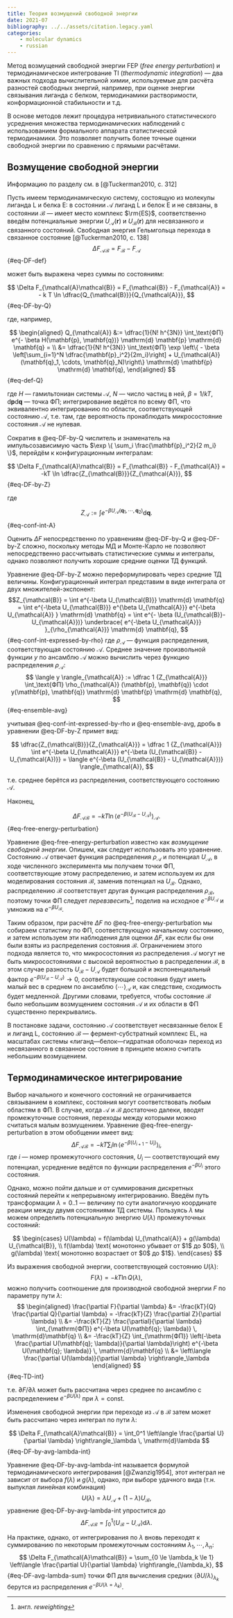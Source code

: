 ```yaml
---
title: Теория возмущений свободной энергии
date: 2021-07
bibliography: ../../assets/citation.legacy.yaml
categories:
    - molecular dynamics
    - russian
---
```


Метод возмущений свободной энергии FEP (_free energy perturbation_) и термодинамическое интегрование TI (_thermodynamic integration_) --- два важных подхода вычислительной химии, используемые для расчёта разностей свободных энергий, например, при оценке энергии связывания лиганда с белком, термодинамики растворимости, конформационной стабильности и т.д.

В основе методов лежит процедура нетривиального статистического усреднения множества термодинамических наблюдений с использованием формального аппарата статистической термодинамики. Это позволяет получить более точные оценки свободной энергии по сравнению с прямыми расчётами.

## Возмущение свободной энергии

::: column-margin
Информацию по разделу см. в [@Tuckerman2010, с. 312]
:::

Пусть имеем термодинамическую систему, состоящую из молекулы лиганда $\mathrm{L}$ и белка $\mathrm{E}$: в состоянии $\mathcal{A}$ лиганд $\mathrm{L}$ и белок $\mathrm{E}$ и не связаны, в состоянии $\mathcal{B}$ --- имеет место комплекс $\rm{ES}$, соответственно введём потенциальные энергии $U_{\mathcal{A}}(\mathbf{r})$ и $U_{\mathcal{B}}(\mathbf{r})$ для несвязанного и связанного состояний. Свободная энергия Гельмгольца перехода в связанное состояние [@Tuckerman2010, с. 138]
$$ \Delta F_{\mathcal{A}\mathcal{B}} = F_{\mathcal{B}} - F_{\mathcal{A}} $$ {#eq-DF-def}

может быть выражена через суммы по состояниям:

$$ \Delta F_{\mathcal{A}\mathcal{B}} = F_{\mathcal{B}} - F_{\mathcal{A}} = - k T \ln \dfrac{Q_{\mathcal{B}}}{Q_{\mathcal{A}}}, $$ {#eq-DF-by-Q}

где, например,

$$
\begin{aligned}
Q_{\mathcal{A}} &:= \dfrac{1}{N! h^{3N}} \int_\text{ФП} e^{- \beta H(\mathbf{p}, \mathbf{q})} \mathrm{d} \mathbf{p} \mathrm{d} \mathbf{q} = \\
&= \dfrac{1}{N! h^{3N}} \int_\text{ФП} \exp \left\{ - \beta \left[\sum_{i=1}^N \dfrac{\mathbf{p}_i^2}{2m_i}\right] + U_{\mathcal{A}} (\mathbf{q}_1, \cdots, \mathbf{q}_N)\right\} \mathrm{d} \mathbf{p} \mathrm{d} \mathbf{q},
\end{aligned}
$${#eq-def-Q}

где $H$ --- гамильтониан системы $\mathcal{A}$, $N$ --- число частиц в ней, $\beta = 1 / kT$, $\mathrm{d} \mathbf{p} \mathrm{d} \mathbf{q}$ --- точка ФП; интегрирование ведётся по всему ФП, что эквивалентно интегрированию по области, соответствующей состоянию $\mathcal{A}$, т.е. там, где вероятность пронаблюдать микросостояние состояния $\mathcal{A}$ не нулевая.

Сократив в @eq-DF-by-Q числитель и знаменатель на импульсозависимую часть $\exp \{ \sum_i \frac{\mathbf{p}_i^2}{2 m_i} \}$, перейдём к конфигурационным интегралам:

$$ \Delta F_{\mathcal{A}\mathcal{B}} = F_{\mathcal{B}} - F_{\mathcal{A}} = -kT \ln \dfrac{Z_{\mathcal{B}}}{Z_{\mathcal{A}}}, $$ {#eq-DF-by-Z}

где

$$ Z_{\mathcal{A}} := \int e^{ -\beta U_{\mathcal{A}} (\mathbf{q}_1, \cdots, \mathbf{q}_2) } \mathrm{d} \mathbf{q}. $${#eq-conf-int-A}

Оценить $\Delta F$ непосредственно по уравнениям @eq-DF-by-Q и @eq-DF-by-Z сложно, поскольку методы МД и Монте-Карло не позволяют непосредственно рассчитывать статистические суммы и интегралы, однако позволяют получить хорошие средние оценки ТД функций.

Уравнение @eq-DF-by-Z можно переформулировать через средние ТД величины. Конфигурационный интеграл представим в виде интеграла от двух множителей-экспонент:
$$Z_{\mathcal{B}} = \int e^{-\beta U_{\mathcal{B}}} \mathrm{d} \mathbf{q} = 
\int e^{-\beta U_{\mathcal{B}}} e^{\beta U_{\mathcal{A}}} e^{-\beta U_{\mathcal{A}} } \mathrm{d} \mathbf{q} = 
\int e^{- \beta (U_{\mathcal{B}}-U_{\mathcal{A}})} \underbrace{ e^{-\beta U_{\mathcal{A}}} }_{\rho_{\mathcal{A}}} \mathrm{d} \mathbf{q},
$$ {#eq-conf-int-expressed-by-rho}
где $\rho_{\mathcal{A}}$ --- функция распределения, соответствующая состоянию $\mathcal{A}.$ Среднее значение произвольной функции $y$ по ансамблю $\mathcal{A}$ можно вычислить через функцию распределения $\rho_{\mathcal{A}}$:
$$
\langle y \rangle_{\mathcal{A}} := \dfrac 1 {Z_{\mathcal{A}}} \int_\text{ФП} \rho_{\mathcal{A}} (\mathbf{p}, \mathbf{q}) \cdot y(\mathbf{p}, \mathbf{q}) \mathrm{d} \mathbf{p} \mathrm{d} \mathbf{q},
$${#eq-ensemble-avg}

учитывая @eq-conf-int-expressed-by-rho и @eq-ensemble-avg, дробь в уравнении @eq-DF-by-Z примет вид:

$$
\dfrac{Z_{\mathcal{B}}}{Z_{\mathcal{A}}} = \dfrac 1 {Z_{\mathcal{A}}} \int e^{-\beta U_{\mathcal{A}}} e^{-\beta (U_{\mathcal{B}} - U_{\mathcal{A})}} = \langle e^{-\beta (U_{\mathcal{B}} - U_{\mathcal{A}})} \rangle_{\mathcal{A}},
$$

т.е. среднее берётся из распределения, соответствующего состоянию $\mathcal{A}$.

Наконец, 

$$
\Delta F_{\mathcal A \mathcal B} = -kT \ln \langle e^{-\beta (U_{\mathcal B} - U_{\mathcal A})} \rangle_{\mathcal A}.
$$ {#eq-free-energy-perturbation}

Уравнение @eq-free-energy-perturbation известно как _возмущение свободной энергии_. Опишем, как следует использовать это уравнение. Состоянию $\mathcal A$ отвечает функция распределения $\rho_{\mathcal A}$ и потенциал $U_{\mathcal A}$, в ходе численного эксперимента мы получаем точки ФП, соответствующие этому распределению, и затем используем их для моделирования состояния $\mathcal B,$ заменив потенциал на $U_{\mathcal B}$. Однако, распределению $\mathcal B$ соответствует другая функция распределения $\rho_{\mathcal B}$, поэтому точки ФП следует _перевзвесить_^[англ. _reweighting_], поделив на исходное $e^{-\beta U_{\mathcal A}}$ и умножив на $e^{-\beta U_{\mathcal B}}$.

Таким образом, при расчёте $\Delta F$ по @eq-free-energy-perturbation мы собираем статистику по ФП, соответствующую начальному состоянию, и затем используем эти наблюдения для оценки $\Delta F$, как если бы они были взяты из распределения состояния $\mathcal B$. Ограничением этого подхода является то, что микросостояния из распределения $\mathcal A$ могут не быть микросостояниями с высокой вероятностью в распределении $\mathcal B$, в этом случае разность $U_{\mathcal B} - U_{\mathcal A}$ будет большой и экспоненциальный фактор $e^{-\beta (U_{\mathcal B} - U_{\mathcal A})} \to 0$, соответствующие состояния будут иметь малый вес в среднем по ансамблю $\langle \cdots \rangle_{\mathcal A}$ и, как следствие, сходимость будет медленной. Другими словами, требуется, чтобы состояние $\mathcal B$ было небольшим возмущением состояния $\mathcal A$ и их области в ФП существенно перекрывались.

::: {.callout-note}
В постановке задачи, состоянию $\mathcal{A}$ соответствует несвязанные белок $\text{E}$ и лиганд $\text{L}$, состоянию $\mathcal{B}$ --- фермент-субстратный комплекс $\text{EL}$, на масштабах системы «лиганд---белок---гидратная оболочка» переход из несвязанного в связанное состояние в принципе можно считать небольшим возмущением.
:::

## Термодинамическое интегрирование

Выбор начального и конечного состояний не ограничивается связыванием в комплекс, состояния могут соответствовать любым областям в ФП. В случае, когда $\mathcal{A}$ и $\mathcal{B}$ достаточно далеки, вводят промежуточные состояния, переходы между которыми можно считаться малым возмущением. Уравнение @eq-free-energy-perturbation в этом обобщении имеет вид:
$$
\Delta F_{\mathcal{A}\mathcal{B}} = -kT \sum_{i} \ln \langle e^{-\beta (U_{i+1} - U_i)} \rangle_i,
$$
где $i$ --- номер промежуточного состояния, $U_i$ --- соответствующий ему потенциал, усреднение ведётся по функции распределения $e^{-\beta U_i}$ этого состояния.

Однако, можно пойти дальше и от суммирования дискретных состояний перейти к непрерывному интегрированию.
Введём путь трансформации $\lambda = 0..1$ --- величину по сути аналогичную координате реакции между двумя состояниями ТД системы. Пользуясь $\lambda$ мы можем определить потенциальную энергию $U(\lambda)$ промежуточных состояний:

$$
\begin{cases}
    U(\lambda) = f(\lambda) U_{\mathcal{A}} + g(\lambda) U_{\mathcal{B}}, \\
    f(\lambda) \text{ монотонно убывает от $1$ до $0$}, \\
    g(\lambda) \text{ монотонно возрастает от $0$ до $1$}.
\end{cases}
$$

Из выражения свободной энергии, соответствующей состоянию $U(\lambda)$:
$$ F(\lambda) = - k T \ln Q(\lambda), $$
можно получить соотношение для производной свободной энергии $F$ по параметру пути $\lambda$:
$$ 
\begin{aligned}
\frac{\partial F}{\partial \lambda} &= -\frac{kT}{Q} \frac{\partial Q}{\partial \lambda} = -\frac{kT}{Z} \frac{\partial Z}{\partial \lambda} \\
&= -\frac{kT}{Z} \frac{\partial}{\partial \lambda} \int_{\mathrm{ФП}} e^{-\beta U(\mathbf{q}; \lambda)} \, \mathrm{d}\mathbf{q} \\
&= -\frac{kT}{Z} \int_{\mathrm{ФП}} \left(-\beta \frac{\partial U(\mathbf{q}; \lambda)}{\partial \lambda}\right) e^{-\beta U(\mathbf{q}; \lambda)} \, \mathrm{d}\mathbf{q} \\
&= \left\langle \frac{\partial U(\lambda)}{\partial \lambda} \right\rangle_\lambda
\end{aligned}
$$ {#eq-TD-int}

т.е. $\partial F / \partial \lambda$ может быть рассчитана через среднее по ансамблю с распределением $e^{-\beta U(\lambda)}$ при $\lambda = \mathrm{const}$.

Изменения свободной энергии при переходе из $\mathcal{A}$ в $\mathcal{B}$ затем может быть рассчитано через интеграл по пути $\lambda$:

$$ \Delta F_{\mathcal{A}\mathcal{B}} = \int_0^1 \left\langle \frac{\partial U}{\partial \lambda} \right\rangle_\lambda \, \mathrm{d}\lambda $$ {#eq-DF-by-avg-lambda-int}

Уравнение @eq-DF-by-avg-lambda-int называется формулой термодинамического интегрирования [@Zwanzig1954], этот интеграл не зависит от выбора $f(\lambda)$ и $g(\lambda)$, однако, при выборе удачного вида (т.н. выпуклая линейная комбинация)
$$ U(\lambda) = \lambda U_{\mathcal{A}} + (1 - \lambda) U_{\mathcal{B}}, $$
уравнение @eq-DF-by-avg-lambda-int упростится до
$$
\Delta F_{\mathcal{A}\mathcal{B}} = \int_0^1 \langle U_{\mathcal{B}} - U_{\mathcal{A}} \rangle \mathrm{d} \lambda.
$$

На практике, однако, от интегрирования по $\lambda$ вновь переходят к суммированию по некоторым промежуточным состояниям $\lambda_1, \cdots, \lambda_n$:
$$
\Delta F_{\mathcal{A}\mathcal{B}} = \sum_{0 \le \lambda_k \le 1} \left\langle \frac{\partial U}{\partial \lambda} \right\rangle_{\lambda_k},
$$ {#eq-DF-avg-lambda-sum}
точки ФП для вычисления средних $\langle \partial U / \lambda \rangle_{\lambda_k}$ берутся из  распределения $e^{-\beta U(\lambda = \lambda_k)}$.
